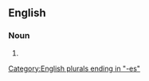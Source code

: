 ==English==

===Noun===
{{head|en|noun form}}

# {{plural of|deaconess|lang=en}}

[[Category:English plurals ending in "-es"]]
